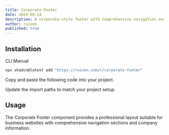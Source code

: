 ```yaml
---
title: Corporate Footer
date: 2024-08-24
description: A corporate-style footer with comprehensive navigation and company information.
author: ruixen
published: true
---
```


<ComponentPreview name="corporate-footer-demo" />

## Installation

<Tabs defaultValue="cli">

<TabsList>
  <TabsTrigger value="cli">CLI</TabsTrigger>
  <TabsTrigger value="manual">Manual</TabsTrigger>
</TabsList>
<TabsContent value="cli">

```bash
npx shadcn@latest add "https://ruixen.com/r/corporate-footer"
```

</TabsContent>

<TabsContent value="manual">

<Steps>

<Step>Copy and paste the following code into your project.</Step>

<ComponentSource name="corporate-footer" />

<Step>Update the import paths to match your project setup.</Step>

</Steps>

</TabsContent>

</Tabs>

## Usage

The Corporate Footer component provides a professional layout suitable for business websites with comprehensive navigation sections and company information.

